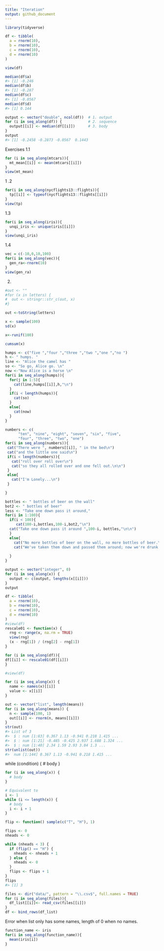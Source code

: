 ```yaml
---
title: "Iteration"
output: github_document
---
```


```r
library(tidyverse)

df <- tibble(
  a = rnorm(10),
  b = rnorm(10),
  c = rnorm(10),
  d = rnorm(10)
)

view(df)
```

```r
median(df$a)
#> [1] -0.246
median(df$b)
#> [1] -0.287
median(df$c)
#> [1] -0.0567
median(df$d)
#> [1] 0.144
```

```r
output <- vector("double", ncol(df))  # 1. output
for (i in seq_along(df)) {            # 2. sequence
  output[[i]] <- median(df[[i]])      # 3. body
}
output
#> [1] -0.2458 -0.2873 -0.0567  0.1443
```

Exercises
1.1
```r
for (i in seq_along(mtcars)){
  mt_mean[[i]] <- mean(mtcars[[i]])
}
view(mt_mean)

```
1 .2
```r
for(i in seq_along(nycflights13::flights)){
  tp[[i]] <- typeof(nycflights13::flights[[i]])
}
view(tp)
```
1.3
```r
for(i in seq_along(iris)){
  unqi_iris <- unique(iris[[i]])
}
view(unqi_iris)
```
1.4
```r
vec = c(-10,0,10,100)
for(i in seq_along(vec)){
  gen_ra<-rnorm(10)
}
view(gen_ra)
```
2.

```r
#out <- ""
#for (x in letters) {
#  out <- stringr::str_c(out, x)
#}

out <-toString(letters)

x <- sample(100)
sd(x)

x<-runif(100)

cumsum(x)
```

```r
humps <- c("five ","four ","three ","two ","one ","no ")
h <- " humps. "
line <- "Alice the camel has "
so <- "So go, Alice go. \n"
now <-"Now Alice is a horse \n"
for(i in seq_along(humps)){
  for(j in 1:5){
    cat(line,humps[[i]],h,"\n")
  }
  if(i < length(humps)){
    cat(so)
  }
  else{
    cat(now)
  }
}

```
```r
numbers <- c(
      "ten", "nine", "eight", "seven", "six", "five",
      "four", "three", "two", "one")
for(i in seq_along(numbers)){
 cat("There were ", numbers[[i]], " in the bed\n")
 cat("and the little one said\n")
 if(i < length(numbers)){
   cat("roll over roll over\n")
   cat("so they all rolled over and one fell out.\n\n")
 }
 else{
   cat("I'm Lonely...\n")
 }

}

```
```r
bottles <- " bottles of beer on the wall"
bot2 <- " bottles of beer"
less <- "Take one down pass it around,"
for(i in 1:100){
  if(i < 100){
     cat(100-i,bottles,100-i,bot2,"\n")
  cat("Take one down pass it around ",100-i, bottles,"\n\n")
  }
  else{
    cat("No more bottles of beer on the wall, no more bottles of beer.\n")
    cat("We've taken them down and passed them around; now we're drunk and passed out!")
    
  }
}
```
```r
output <- vector("integer", 0)
for (i in seq_along(x)) {
  output <- c(output, lengths(x[[i]]))
}
output
```


```r
df <- tibble(
  a = rnorm(10),
  b = rnorm(10),
  c = rnorm(10),
  d = rnorm(10)
)
#view(df)
rescale01 <- function(x) {
  rng <- range(x, na.rm = TRUE)
  view(rng)
  (x - rng[1]) / (rng[2] - rng[1])
}

for (i in seq_along(df)){
df[[i]] <- rescale01(df[[i]])
}

#view(df)
```

```r
for (i in seq_along(x)) {
  name <- names(x)[[i]]
  value <- x[[i]]
}


```
```r
out <- vector("list", length(means))
for (i in seq_along(means)) {
  n <- sample(100, 1)
  out[[i]] <- rnorm(n, means[[i]])
}
str(out)
#> List of 3
#>  $ : num [1:83] 0.367 1.13 -0.941 0.218 1.415 ...
#>  $ : num [1:21] -0.485 -0.425 2.937 1.688 1.324 ...
#>  $ : num [1:40] 2.34 1.59 2.93 3.84 1.3 ...
str(unlist(out))
#>  num [1:144] 0.367 1.13 -0.941 0.218 1.415 ...
```


while (condition) {
  # body
}

```r
for (i in seq_along(x)) {
  # body
}

# Equivalent to
i <- 1
while (i <= length(x)) {
  # body
  i <- i + 1 
}
```

```r
flip <- function() sample(c("T", "H"), 1)

flips <- 0
nheads <- 0

while (nheads < 3) {
  if (flip() == "H") {
    nheads <- nheads + 1
  } else {
    nheads <- 0
  }
  flips <- flips + 1
}
flips
#> [1] 3
```

```r
files <- dir("data/", pattern = "\\.csv$", full.names = TRUE)
for (i in seq_along(files)){
  df_list[[i]]<- read_csv(files[[i]])
}
df <- bind_rows(df_list)

```

Error when list only has some names, length of 0 when no names.


```r
function_name <- iris
for(i in seq_along(function_name)){
  mean(iris[i])
}
```

